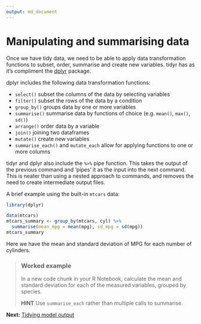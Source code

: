 ```yaml
---
output: md_document
---
```

# Manipulating and summarising data

Once we have tidy data, we need to be able to apply data transformation functions to subset, order, summarise and create new variables. tidyr has as it's compliment the [dplyr](https://cran.rstudio.com/web/packages/dplyr/vignettes/introduction.html) package. 

dplyr includes the following data transformation functions:

- `select()` subset the columns of the data by selecting variables
- `filter()` subset the rows of the data by a condition
- `group_by()` groups data by one or more variables
- `summarise()` summarise data by functions of choice (e.g. `mean()`, `max()`, `sd()`)
- `arrange()` order data by a variable
- `join()` joining two dataframes
- `mutate()` create new variables
- `summarise_each()` and `mutate_each` allow for applying functions to one or more columns

tidyr and dplyr also include the `%>%` pipe function. This takes the output of the previous command and 'pipes' it as the input into the next command. This is neater than using a nested approach to commands, and removes the need to create intermediate output files. 

A brief example using the built-in `mtcars` data:

```r
library(dplyr)
```

```r
data(mtcars)
mtcars_summary <- group_by(mtcars, cyl) %>%
  summarise(mean_mpg = mean(mpg), sd_mpg = sd(mpg))
mtcars_summary
```

Here we have the mean and standard deviation of MPG for each number of cylinders.

> ### Worked example
>
> In a new code chunk in your R Notebook, calculate the mean and standard deviation for each of the measured variables, grouped by species. 
>
> **HINT** Use `summarise_each` rather than multiple calls to summarise.

**Next:** [Tidying model output](./tidying_output.md)


